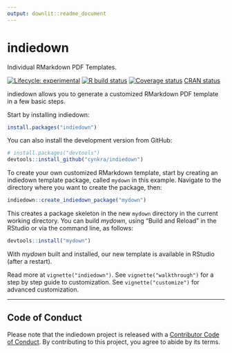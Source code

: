 ```yaml
---
output: downlit::readme_document
---
```

<!-- README.md is generated from README.Rmd on GitHub Actions: do not edit by hand -->

# indiedown

Individual RMarkdown PDF Templates.

<!-- badges: start -->
[![Lifecycle: experimental](https://img.shields.io/badge/lifecycle-experimental-orange.svg)](https://lifecycle.r-lib.org/articles/stages.html#experimental)
[![R build status](https://github.com/cynkra/indiedown/workflows/rcc/badge.svg)](https://github.com/cynkra/indiedown/actions)
[![Coverage status](https://codecov.io/gh/cynkra/indiedown/branch/main/graph/badge.svg)](https://codecov.io/github/cynkra/indiedown?branch=master)
[CRAN status](https://www.r-pkg.org/badges/version/indiedown)
<!-- badges: end -->

indiedown allows you to generate a customized RMarkdown PDF template in a few basic steps.

Start by installing indiedown:

```r
install.packages("indiedown")
```

You can also install the development version from GitHub:

```r
# install.packages("devtools")
devtools::install_github("cynkra/indiedown")
```

To create your own customized RMarkdown template, start by creating an indiedown template package, called `mydown` in this example.
Navigate to the directory where you want to create the package, then:

```r
indiedown::create_indiedown_package("mydown")
```

This creates a package skeleton in the new `mydown` directory in the current working directory.
You can build *mydown*, using "Build and Reload" in the RStudio or via the command line, as follows:

```r
devtools::install("mydown")
```

With *mydown* built and installed, our new template is available in RStudio (after a restart).

Read more at `vignette("indiedown")`.
See `vignette("walkthrough")` for a step by step guide to customization. See `vignette("customize")` for advanced customization.

---

## Code of Conduct

Please note that the indiedown project is released with a [Contributor Code of Conduct](https://cynkra.github.io/indiedown/CODE_OF_CONDUCT.html). By contributing to this project, you agree to abide by its terms.
